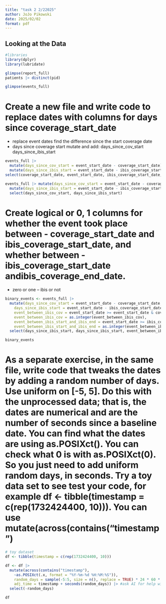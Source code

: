 ```yaml
---
title: "task 2 2/22025"
author: JoJo Pikowski
date: 2025/02/02
format: pdf
---
```


## Looking at the Data
```r
#libraries
library(dplyr)
library(lubridate)
```


```r
glimpse(report_full)
patients |> distinct(pid)
```

```r
glimpse(events_full)
```

# Create a new file and write code to replace dates with columns for days since coverage_start_date

-   replace event dates find the difference since the start coverage date
-   days since coverage start mutate and add: days_since_cov_start days_since_ibis_start

```r
events_full |> 
  mutate(days_since_cov_start = event_start_date - coverage_start_date) |>
  mutate(days_since_ibis_start = event_start_date - ibis_coverage_start_date) |>
select(coverage_start_date, event_start_date, ibis_coverage_start_date, days_since_cov_start, days_since_ibis_start)

events_full |> mutate(days_since_cov_start = event_start_date - coverage_start_date) |>
  mutate(days_since_ibis_start = event_start_date - ibis_coverage_start_date) |>
  select(days_since_cov_start, days_since_ibis_start)
```

# Create logical or 0, 1 columns for whether the event took place between - coverage_start_date and ibis_coverage_start_date, and whether between - ibis_coverage_start_date andibis_coverage_end_date.

-   zero or one -- ibis or not

```r
binary_events <- events_full |>
  mutate(days_since_cov_start = event_start_date - coverage_start_date,
    days_since_ibis_start = event_start_date - ibis_coverage_start_date,
    event_between_ibis_cov = event_start_date >= event_start_date & coverage_start_date < ibis_coverage_start_date,
    event_between_ibis_cov = as.integer(event_between_ibis_cov),
    event_between_ibis_start_and_ibis_end = event_start_date >= ibis_coverage_start_date & event_start_date <= ibis_coverage_end_date,
    event_between_ibis_start_and_ibis_end = as.integer(event_between_ibis_start_and_ibis_end)) |>
  select(days_since_ibis_start, days_since_ibis_start, event_between_ibis_cov, event_between_ibis_start_and_ibis_end)

binary_events
```

# As a separate exercise, in the same file, write code that tweaks the dates by adding a random number of days. Use uniform on [-5, 5]. Do this with the unprocessed data; that is, the dates are numerical and are the number of seconds since a baseline date. You can find what the dates are using as.POSIXct(). You can check what 0 is with as.POSIXct(0). So you just need to add uniform random days, in seconds. Try a toy data set to see test your code, for example df <- tibble(timestamp = c(rep(1732424400, 10))). You can use mutate(across(contains("timestamp")

```r
# toy dataset
df <- tibble(timestamp = c(rep(1732424400, 10)))

df <- df |>
  mutate(across(contains("timestamp"), 
    ~as.POSIXct(.x, format = "%Y-%m-%d %H:%M:%S")),
    random_days = sample(-5:5, size = n(), replace = TRUE) * 24 * 60 * 60, # random num within [-5, 5]
    adj_time = timestamp + seconds(random_days)) |> #ask AI for help with the line above
  select(-random_days)

df

```


